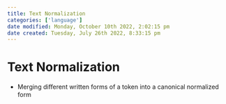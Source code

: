 ```yaml
---
title: Text Normalization
categories: ['language']
date modified: Monday, October 10th 2022, 2:02:15 pm
date created: Tuesday, July 26th 2022, 8:33:15 pm
---
```


# Text Normalization
- Merging diﬀerent written forms of a token into a canonical normalized form



